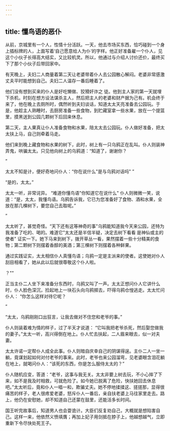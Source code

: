 ```yaml
---
---
---
```

title: 懂鸟语的恶仆
---



从前，京城里有一个人，性情十分活跃。一天，他去市场买东西，恰巧碰到一个身上插标牌的人，上面写着‘自己愿意给人为仆’的字样。他正好准备雇一个仆人，见这个小伙子长得高大结实，又比较机灵。所以，他通过与介绍人讨价还价，最终买下了那个小伙子后带回家中。

有天晚上，夫妇二人商量着第二天让老婆带着仆人去公园散心解闷。老婆非常感激丈夫平时能想到自己。夫妇二人温存一番后睡着了。

他们没有想到买来的仆人是好吃懒做、狡猾奸诈之
徒。他到主人家的第一天就埋下杀机，时刻在想方设法谋杀主人，然后把主人的老婆和财产据为己有。机会终于来了，他在晚上去厕所时，偶然听到夫妇谈话，知道太太天亮准备去公园玩。于是，他趁主人熟睡时，去厨房准备一些食物，到贮藏室拿一些水果，放在一个提篮里，摸黑送到公园几颗树下后回来休息。

第二天，主人果真让仆人准备食物和水果，陪太太去公园玩。仆人做好准备，把太太扶上马，自己则牵着马走。

他们来到晚上藏食物和水果的树下，此时，树上有一只乌鸦正在乱叫。仆人则装神弄鬼，哄骗太太。只见他向树上的乌鸦道：“知道了，谢谢你？

”

太太不知是计，便好奇地问仆人：“你在说什么"是与乌鸦对话吗"
”

“是的，太太。”

太太一听，非常诧异。
“难道你懂鸟语"你知道它在说什么"
仆人则微微一笑，说道：“是，太太，我懂鸟语。乌鸦告诉我，它已为您准备好了食物、酒和水果，全放在那几棵树下，要您自己去取呢。”

”

太太听了，甚觉奇怪。“天下还有这等神奇的事"乌鸦能知道我今天来公园，还特为我准备了吃的、喝的。难道它”太太还是半信半疑，决定去树下看看
是神仙或主的使者"
证实一下。她下马来到树下，拨开草丛一看，果然摆着一些十分精美的食物；第二颗树下则摆着香醇的美酒；第三棵树下则摆着各种鲜果。

通过实践证实，太太相信仆人真懂鸟语；乌鸦一定是主派来的使者。这使她对仆人刮目相看了，她从此以后就很尊敬这个仆人啦。

？""

正当主仆二人坐下来准备分东西时，乌鸦又叫了一声。太太正想问仆人它讲什么时，仆人脸色深沉，捡起地上一块石头向乌鸦掷去，吓得乌鸦仓惶逃走。太太忙问仆人：
“你怎么这样对待它呢？

”

“太太，乌鸦刚刚口出狂言，让我去做对不住您和老爷的事。”

仆人则装着难为情的样子，过了半天才说道：
“它叫我把老爷杀死，然后娶您做我的妻子。”太太一听，高兴得倒在地上。仆人忙去扶起，二人眉来眼去，似一对夫妻。

太太许诺一定帮仆人成全此事。仆人则暗自庆幸自己的阴谋得逞。主仆二人一坐一躺，竟谋划起如何对付老爷的事来。此时，老爷也来公园溜弯，见老婆眼含泪花躺在地上，就喝问仆人：“该死的东西，你是怎么服侍太太的？”

仆人随机应变，答道：“老爷，这事与我无关。太太非要上树去玩，不小心摔了下来，如不是我及时相救，可就危险了。如今她已脱离了危险，快扶她回去休息吧。”太太听后，竟和仆人一唱一和，欺骗丈夫。她不停地揉揉这、搓搓那，显得很痛苦的样子，老人很疼爱老婆，怒斥仆人一番后，亲自扶老婆上马往家里走去。路上，他仍在安慰她，却不知道自己还蒙在鼓里，还能活多长时间。

国王听完故事后，知道男人也会耍诡计。大臣们反复劝自己，大概就是想陷害自己。这样一来，他依然义愤填膺；再加上妃子用剑抵在脖子上，他越想越气，立即重新下令尽快处死王子。